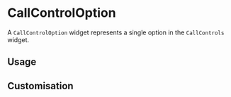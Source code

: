 # CallControlOption

A `CallControlOption` widget represents a single option in the `CallControls` widget.

## Usage

## Customisation